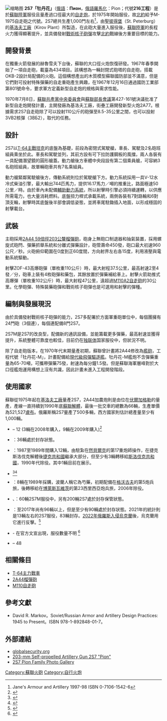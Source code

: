 {{noteTA
|G1=Military
|G2=Unit
}}
{{Infobox Weapon
|name=2S7「牡丹花」自走炮 <br />2С7 Пион
|image= File:Armata samobiezna 2S7 Pion.jpg
|image_size= 300px
|caption=  2S7自走炮
|origin= {{USSR}}
|type= [[自行火炮|自走炮]]
<!-- Type selection -->
|is_vehicle=yes
|is_ranged=yes
|is_artillery=yes
<!-- Service history -->
|service= 1976年至今
|used_by={{USSR}}<br />{{RUS}}<br />{{BLR}}<br />{{POL}}<br />{{UKR}}<br />{{CZS}}
|wars= 
<!-- Production history -->
|designer=
|design_date=1967年～1974年
|manufacturer=[[基洛夫工廠|基洛夫工廠]]
|unit_cost= 521,527盧布
|production_date=1975年～1990年
|number=
|variants= 
<!-- General specifications -->
|spec_label=
|weight= 46.5噸
|length= 10.5公尺
|part_length=
|width=3.38公尺
|height=3公尺
|diameter=
|crew=5人
|armour=最厚處10毫米
|primary_armament=1×2A44 203毫米火炮
|secondary_armament=
|engine= V-46-I V12渦輪增壓柴油引擎
|engine_power=840匹[[馬力|馬力]]
|transmission= 
|payload_capacity= 
|fuel_capacity= 
|pw_ratio=
|suspension=
|clearance=
|vehicle_range=650公里
|speed=50公里/小時
|guidance=
<!-- Ranged weapon specifications --> 
|cartridge=
|caliber=
|action=
|rate=
|velocity=
|range= 
|max_range=
|feed= 
|sights= 
<!-- Artillery specifications -->
|breech=
|recoil=
|carriage=
|elevation=
|traverse=
}}
{{noteTA
|1=zh-hans:毫米;zh-hk:毫米;zh-tw:公釐;
|2=zh-hans:米;zh-hk:米;zh-tw:公尺;
|3=zh-hans:坦克;zh-hk:坦克;zh-tw:戰車;
|4=zh-hans:主战坦克;zh-hk:主戰坦克;zh-tw:主力戰車;
}}

[[File:2s7_pion.jpg|缩略图]]
'''2S7「牡丹花」'''（[[俄語|俄語]]：'''Пион'''，[[俄語羅馬化|俄語羅馬化]]：Pion；代號'''216工程'''）是於[[蘇聯陸軍|蘇聯陸軍]]服役且量產過口徑最大的[[自走炮|自走炮]]，於1975年開始服役，故[[北約|北約]]給予M-1975自走砲之代號。2S7總共生產1,000門左右<ref>Jane's Armour and Artillery 1997-98 ISBN 0-7106-1542-6</ref>，由[[聖彼得堡|聖彼得堡]]（St. Peterburg）的[[基洛夫工廠|基洛夫工廠]]（Kirov Plant）所製造，在此砲大量進入服役後，[[蘇聯陸軍|蘇聯陸軍]]的長程火力獲得顯著提升，並具備發射[[战术核武器|戰術核子砲彈]]攻擊[[北約|北約]]戰線後方重要目標的能力。

== 開發背景 ==
在獨重火箭發展的赫魯雪夫下台後，蘇聯的大口徑火炮恢復研發。1967年春季開始了一項{{link-ru|初期研製構想|Аванпроект}}自走砲，載臺為434項目。該構想為一輛封閉式砲塔的自走砲，搭載OKB-2設計局配備的火砲。這個構想產出的木質模型蘇聯國防部並不滿意，但是它們對可投射特殊彈藥的自走重砲產生興趣，在1967年12月16日通過國防工業部第801號命令，要求軍方定義新型自走炮的規格與需求性能。

1970年7月8日，[[蘇聯共產黨中央委員會|蘇聯共產黨中央委員會]]與[[蘇聯部長會議|蘇聯部長會議]]第427-161號決議批准了新型自走炮開發計畫，主開發廠為基洛夫工廠，街壘工廠開發新型火炮2A77。根據需求2S7自走砲除了可以投射110公斤的砲彈至8.5-35公里之間，也可以投射3VB2核彈（3ВБ2），取代{{link-ru|B-4M榴彈炮|203-мм гаубица Б-4М}}的任務。

== 設計 ==
2S7以[[T-64主戰坦克|T-64主戰坦克]]的底盤為基礎，前段為密閉式駕駛艙，車長、駕駛及2名砲班組員乘坐於此。車長和駕駛並列，其前方設有可下拉防護鋼板的風擋，兩人各裝有一具配備潛望鏡的圓形艙蓋。動力艙後方車體中央段設有第二個乘員艙，可容納3名砲班組員，故單輛砲車共有7名乘組員。

動力艙緊鄰駕駛艙後方，傳動系統則位於駕駛艙下方。動力系統採用一具V-12水冷式柴油引擎，最大輸出744匹馬力，提供16.17馬力／噸的推重比，路面極速50公里／時。由於車內未配備[[輔助動力系統|輔助動力系統]]，所以射擊時引擎必須持續運轉，以供應所需電力，也大量消耗燃料。底盤扭力桿式承載系統，兩側各裝有7對路輪和6對頂支輪，射擊時其底盤後半部會調低姿態，並將車尾駐鋤插入地面，以形成穩固的射擊載台。

== 武裝 ==

主砲採用[[2A44榴彈砲|2A44 59倍徑203公釐榴彈砲]]，砲身上無砲口制退器和抽氣裝置，採用螺旋式砲閂、彈藥抓舉系統和分離式彈藥設計，砲管壽命450發，砲口最大初速960公尺／秒。火砲俯仰範圍在0度到正60度間，方向射界左右各15度，利用液壓與電動系統驅動。

射擊ZOF-43高爆砲彈（單枚重110公斤）時，最大射程37.5公里，最高射速2至4發／分，砲車上裝有4枚砲彈和藥包，其餘放置於彈藥補給車上。射擊火箭助推式高爆彈（單枚重102公斤）時，最大射程47公里，遠超過[[M110自走砲|M110A2自走砲]]的30公里。化學砲彈、特殊裝藥砲彈和戰術核子砲彈也是可選用和射擊的彈種。

== 編制與發展現況 ==

由於具備發射戰術核子砲彈的能力，2S7多配署於方面軍重砲單位中，每個團擁有24門砲（3個連），每個連配備8門2S7。

2S7M是2S7的改良型，配備新的通訊設備，並能籌載更多彈藥，最高射速並獲得提升，系統整體可靠度也較佳，目前仍在[[独联体|独联体]]国家服役中，但狀況不明。

除了自走砲版本，在1970年代末期量產初期，蘇聯曾計畫將2A44修改為[[艦砲|艦砲]]，工程代號「牡丹花-M」，計畫配備給[[現代級飛彈驅逐艦|現代級飛彈驅逐艦]]。牡丹花-M艦炮不含彈藥重量為65-70噸，可攜帶彈藥75發，射速為每分鐘1.5發。但是蘇聯海軍層峰對於大口徑艦炮運用構想上沒有共識，因此計畫未進入工程開發階段。
== 使用國家 ==
蘇聯從1975年起在[[基洛夫工廠|基洛夫工廠]]量產2S7，2A44加農炮則是由位在[[伏爾加格勒|伏爾加格勒]]的{{link-ru|街壘工廠|Баррикады_(производственное_объединение)}}量產，產線一直持續到1990年底[[蘇聯解體|蘇聯解體]]，最後一批交車的總數為66輛，生產單價為521,527[[盧布|盧布]]。俄羅斯稱2S7量產了500多輛，西方國家則估計總產量至少有1,000輛。

* {{AZE}} – 12 (3輛在2008年購入，9輛在2009年購入)<ref>{{cite web|url=http://today.az/news/politics/75210.html|title=Today.Az - What weaponry did Azerbaijan buy from Russia last year?|accessdate=2014-12-24|archive-url=https://web.archive.org/web/20141224181443/http://today.az/news/politics/75210.html|archive-date=2014-12-24|dead-url=no}}</ref>
* {{BLR}}：36輛處於封存狀態。
* {{CZS}}：1987至1989年間購入12輛，由駐紮在[[然貝爾克|然貝爾克]]的第17重炮師操作，在捷克斯洛伐克解體後[[捷克共和國|捷克共和國]]繼承大部分，但至少有3輛轉移給[[斯洛伐克共和國|斯洛伐克共和國]]，1990年代除役。其中1輛目前在{{link-en|萊莎尼軍事博物館|Military Museum Lešany}}展示。
* {{GEO}}<ref>{{cite web|url=http://www.military-today.com/artillery/2s7_pion.htm|publisher=Military Today|title=2S7 Pion|access-date=2010-01-10|archive-url=https://web.archive.org/web/20090709114426/http://www.military-today.com/artillery/2s7_pion.htm|archive-date=2009-07-09|dead-url=no}}</ref><ref>{{cite web |url=http://www.armyrecognition.com/georgia/georgia_army_georgian_land_ground_forces_military_equipment_armoured_vehicles_pictures_information_d.html |title=Georgian Army: Georgian Land Ground Forces Military Equipment Armoured Vehicles - Pictures |accessdate=2016-02-08 |archiveurl=https://web.archive.org/web/20090531123853/http://www.armyrecognition.com/georgia/georgia_army_georgian_land_ground_forces_military_equipment_armoured_vehicles_pictures_information_d.html |archivedate=2009-05-31 |dead-url=yes }}</ref>
* {{POL}}：8輛在1989年採購，波蘭人稱它為芍藥，初期配備在[[格沃古夫|格沃古夫]]的第5炮兵旅，後轉移給在[[博萊斯瓦維茨|博萊斯瓦維茨]]的第23西里西亞炮兵旅，2006年除役。
* {{USSR}}、{{RUS}}：60輛2S7M服役中，另有200輛2S7處於封存保管狀態。
* {{UKR}}：至2017年尚有96輛以上，但是至少有90輛處於封存狀態。2021年的統計則是13輛左右的2S7服役，83輛封存。[[2022年俄羅斯入侵烏克蘭|2022年俄羅斯入侵烏克蘭]]後，烏克蘭用它進行反擊。<ref>{{Cite web|url=https://tw.news.yahoo.com/烏派牡丹自走砲-他-毀俄碉堡-補給-093028477.html|title=烏派牡丹自走砲！他：毀俄碉堡、補給|website=Yahoo|access-date=2022-05-09|archive-date=2022-03-23|archive-url=https://web.archive.org/web/20220323185838/https://tw.news.yahoo.com/%E7%83%8F%E6%B4%BE%E7%89%A1%E4%B8%B9%E8%87%AA%E8%B5%B0%E7%A0%B2-%E4%BB%96-%E6%AF%80%E4%BF%84%E7%A2%89%E5%A0%A1-%E8%A3%9C%E7%B5%A6-093028477.html}}</ref>
* {{PRK}} - 在官方文宣出現，服役數量不明 <ref>{{Cite web |url=https://www.youtube.com/watch?v=7o3FTgL2L0g |title=KCTV - North Korea Artillery & Rockets Firepower Full Demonstration |accessdate=2016-04-06 |archive-date=2020-11-09 |archive-url=https://web.archive.org/web/20201109113226/https://www.youtube.com/watch?v=7o3FTgL2L0g |dead-url=no }}</ref>
* {{UZB}} – 48

== 相關條目 ==
* [[T-64主戰坦克|T-64主力戰車]]
* [[2A44榴彈砲|2A44榴彈砲]]
* [[M110自走砲|M110自走砲]]

== 參考文獻 ==
{{Reflist}}
* David R. Markov。Soviet/Russian Armor and Artillery Design Practices: 1945 to Present。ISBN 978-1-892848-01-7。

== 外部連結 ==
* [http://www.globalsecurity.org/military/world/russia/2s7.htm globalsecurity.org]{{Wayback|url=http://www.globalsecurity.org/military/world/russia/2s7.htm |date=20180511013033 }}
* [http://www.enemyforces.com/artillery/pion.htm 203-mm Self-propelled Artillery Gun 2S7 "Pion"]{{Wayback|url=http://www.enemyforces.com/artillery/pion.htm |date=20080903222240 }}
* [http://svsm.org/gallery/2S7 2S7 Pion Family Photo Gallery]{{Wayback|url=http://svsm.org/gallery/2S7 |date=20171226172824 }}

{{俄罗斯装甲战斗车辆}}

[[Category:蘇聯火砲|Category:蘇聯火砲]]
[[Category:自行火炮|Category:自行火炮]]